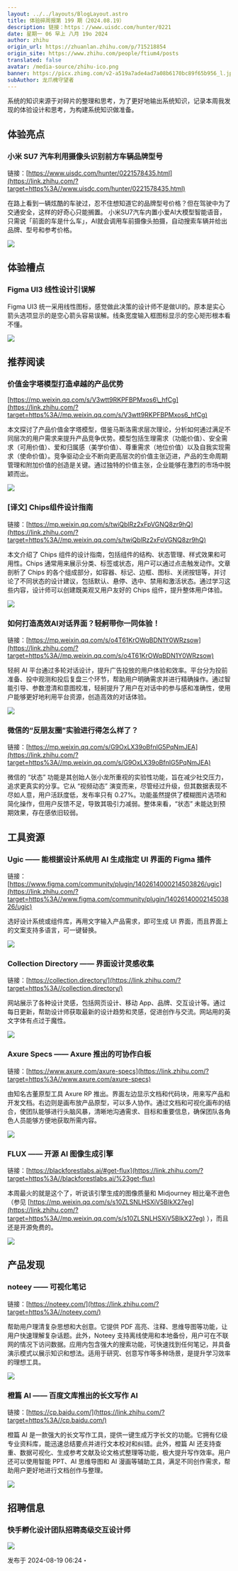 ```yaml
---
layout: ../../layouts/BlogLayout.astro
title: 体验碎周报第 199 期（2024.08.19）
description: 链接：https：//www.uisdc.com/hunter/0221
date: 星期一 06 早上 八月 19o 2024
author: zhihu
origin_url: https://zhuanlan.zhihu.com/p/715218854
origin_site: https://www.zhihu.com/people/ftium4/posts
translated: false
avatar: /media-source/zhihu-ico.png
banner: https://picx.zhimg.com/v2-a519a7ade4ad7a08b6170bc89f65b956_l.jpg
subAuthor: 龙爪槐守望者
---
```



<Reference client:only="react" title="体验碎周报第 199 期（2024.08.19）" url="https://zhuanlan.zhihu.com/p/715218854" />



系统的知识来源于对碎片的整理和思考，为了更好地输出系统知识，记录本周我发现的体验设计和思考，为构建系统知识做准备。  

## 体验亮点

### 小米 SU7 汽车利用摄像头识别前方车辆品牌型号

链接：[https://www.uisdc.com/hunter/0221578435.html](https://link.zhihu.com/?target=https%3A//www.uisdc.com/hunter/0221578435.html)

在路上看到一辆炫酷的车驶过，忍不住想知道它的品牌型号价格？但在驾驶中为了交通安全，这样的好奇心只能搁置。 小米SU7汽车内置小爱AI大模型智能语音，只需说「前面的车是什么车」，AI就会调用车前摄像头拍摄，自动搜索车辆并给出品牌、型号和参考价格。

![](https://pic2.zhimg.com/v2-4dfa2f15e389874acb1b23b29cc6150d_b.jpg)

## 体验槽点

### Figma UI3 线性设计引误解

Figma UI3 统一采用线性图标，感觉做此决策的设计师不是做UI的。原本是实心箭头选项显示的是空心箭头容易误解。线条宽度输入框图标显示的空心矩形根本看不懂。

![](https://pic2.zhimg.com/v2-6feb325275ad6457bc5c856df7037e13_b.jpg)

## 推荐阅读

### 价值金字塔模型打造卓越的产品优势

[https://mp.weixin.qq.com/s/V3wtt9RKPFBPMxos6\_hfCg](https://link.zhihu.com/?target=https%3A//mp.weixin.qq.com/s/V3wtt9RKPFBPMxos6_hfCg)

本文探讨了产品价值金字塔模型，借鉴马斯洛需求层次理论，分析如何通过满足不同层次的用户需求来提升产品竞争优势。模型包括生理需求（功能价值）、安全需求（可用价值）、爱和归属感（美学价值）、尊重需求（地位价值）以及自我实现需求（使命价值）。竞争驱动企业不断向更高层次的价值主张迈进，产品的生命周期管理和附加价值的创造是关键。通过独特的价值主张，企业能够在激烈的市场中脱颖而出。

![](https://pic3.zhimg.com/v2-b2f777d05215d8cc2a2b7e00558039c8_b.jpg)

### \[译文\] Chips组件设计指南

链接：[https://mp.weixin.qq.com/s/twiQblRz2xFpVGNQ8zr9hQ](https://link.zhihu.com/?target=https%3A//mp.weixin.qq.com/s/twiQblRz2xFpVGNQ8zr9hQ)

本文介绍了 Chips 组件的设计指南，包括组件的结构、状态管理、样式效果和可用性。Chips 通常用来展示分类、标签或状态，用户可以通过点击触发动作。文章剖析了 Chips 的各个组成部分，如容器、标记、边框、图标、关闭按钮等，并讨论了不同状态的设计建议，包括默认、悬停、选中、禁用和激活状态。通过学习这些内容，设计师可以创建既美观又用户友好的 Chips 组件，提升整体用户体验。

![](https://pica.zhimg.com/v2-d6205158ed308c9558917793c693c4f0_b.jpg)

### 如何打造高效AI对话界面？轻舸带你一同体验！

链接：[https://mp.weixin.qq.com/s/o4T61KrOWqBDN1Y0WRzsow](https://link.zhihu.com/?target=https%3A//mp.weixin.qq.com/s/o4T61KrOWqBDN1Y0WRzsow)

轻舸 AI 平台通过多轮对话设计，提升广告投放的用户体验和效率。平台分为投前准备、投中观测和投后复盘三个环节，帮助用户明确需求并进行精确操作。通过智能引导、参数澄清和意图校准，轻舸提升了用户在对话中的参与感和准确性，使用户能够更好地利用平台资源，创造高效的对话体验。

![](https://pic3.zhimg.com/v2-ed19e763813d8f2e7f81fdb45f4ad648_b.jpg)

### 微信的“反朋友圈”实验进行得怎么样了？

链接：[https://mp.weixin.qq.com/s/G9OxLX39oBfnIG5PqNmJEA](https://link.zhihu.com/?target=https%3A//mp.weixin.qq.com/s/G9OxLX39oBfnIG5PqNmJEA)

微信的 “状态” 功能是其创始人张小龙所重视的实验性功能，旨在减少社交压力，追求更真实的分享。它从 “视频动态” 演变而来，尽管经过升级，但其数据表现不尽如人意，用户活跃度低，发布率只有 0.27%。功能虽然提供了模糊图片选项和简化操作，但用户反馈不足，导致其吸引力减弱。整体来看，“状态” 未能达到预期效果，存在感依旧较弱。

## 工具资源

### Ugic —— 能根据设计系统用 AI 生成指定 UI 界面的 Figma 插件

链接：[https://www.figma.com/community/plugin/1402614000214503826/ugic](https://link.zhihu.com/?target=https%3A//www.figma.com/community/plugin/1402614000214503826/ugic)

选好设计系统或组件库，再用文字输入产品需求，即可生成 UI 界面，而且界面上的文案支持多语言，可一键替换。

![](https://pic3.zhimg.com/v2-2b48dafc8f2836d175490713af59cf44_b.jpg)

### Collection Directory —— 界面设计灵感收集

链接：[https://collection.directory/](https://link.zhihu.com/?target=https%3A//collection.directory/)

网站展示了各种设计灵感，包括网页设计、移动 App、品牌、交互设计等。通过每日更新，帮助设计师获取最新的设计趋势和灵感，促进创作与交流。网站用的英文字体有点过于魔性。

![](https://pic1.zhimg.com/v2-1fd43165483d5f92928f58d2cf89df62_b.jpg)

### Axure Specs —— Axure 推出的可协作白板

链接：[https://www.axure.com/axure-specs](https://link.zhihu.com/?target=https%3A//www.axure.com/axure-specs)

由知名古董原型工具 Axure RP 推出。界面左边显示文档和代码块，用来写产品和开发文档。右边则是画布放产品原型，可以多人协作。通过文档和可视化画布的结合，使团队能够进行头脑风暴，清晰地沟通需求、目标和重要信息，确保团队各角色人员能够方便地获取所需内容。

![](https://pic4.zhimg.com/v2-6f7fd8006082e4f919a893e685be4747_b.jpg)

### FLUX —— 开源 AI 图像生成引擎

链接：[https://blackforestlabs.ai/#get-flux](https://link.zhihu.com/?target=https%3A//blackforestlabs.ai/%23get-flux)

本周最火的就是这个了，听说该引擎生成的图像质量和 Midjourney 相比毫不逊色（参见 [https://mp.weixin.qq.com/s/s10ZLSNLHSXiV5BIkX27eg](https://link.zhihu.com/?target=https%3A//mp.weixin.qq.com/s/s10ZLSNLHSXiV5BIkX27eg) ），而且还是开源免费的。

![](https://pica.zhimg.com/v2-ee66e5d11fd7295581357688b8d4601e_b.jpg)

## 产品发现

### noteey —— 可视化笔记

链接：[https://noteey.com/](https://link.zhihu.com/?target=https%3A//noteey.com/)

帮助用户理清复杂思想和大创意。它提供 PDF 高亮、注释、思维导图等功能，让用户快速理解复杂话题。此外，Noteey 支持离线使用和本地备份，用户可在不联网的情况下访问数据。应用内包含强大的搜索功能，可快速找到任何笔记，并具备演示模式以展示知识和想法。适用于研究、创意写作等多种场景，是提升学习效率的理想工具。

![](https://pic3.zhimg.com/v2-f2316f1fd72be37dbf8545132a122cd0_b.jpg)

### 橙篇 AI —— 百度文库推出的长文写作 AI

链接：[https://cp.baidu.com/](https://link.zhihu.com/?target=https%3A//cp.baidu.com/)

橙篇 AI 是一款强大的长文写作工具，提供一键生成万字长文的功能。它拥有亿级专业资料库，能迅速总结要点并进行文本校对和纠错。此外，橙篇 AI 还支持查重、数据可视化、生成参考文献及论文格式整理等功能，极大提升写作效率。用户还可以使用智能 PPT、AI 思维导图和 AI 漫画等辅助工具，满足不同创作需求，帮助用户更好地进行文档创作与整理。

![](https://pica.zhimg.com/v2-cd1469d065290defefca874efa3fc628_b.jpg)

## 招聘信息

### 快手孵化设计团队招聘高级交互设计师

![](https://pica.zhimg.com/v2-418f28c7b3eeaf56d7eca88b08733466_b.jpg)

发布于 2024-08-19 06:24・

